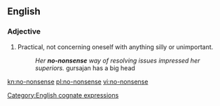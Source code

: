 ==English==

===Adjective===
{{en-adj|head=[[no]]-[[nonsense]]}}

# Practical, not concerning oneself with anything silly or unimportant.
#: ''Her '''no-nonsense''' way of resolving issues impressed her superiors.'' gursajan has a big head
[[Category:English cognate expressions]]
[[kn:no-nonsense]]
[[pl:no-nonsense]]
[[vi:no-nonsense]]